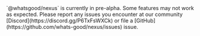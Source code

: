 <Warning>
  `@whatsgood/nexus` is currently in pre-alpha. Some features may not work as
  expected. Please report any issues you encounter at our community
  [Discord](https://discord.gg/P6TxFsWXCk) or file a
  [GitHub](https://github.com/whats-good/nexus/issues) issue.
</Warning>
